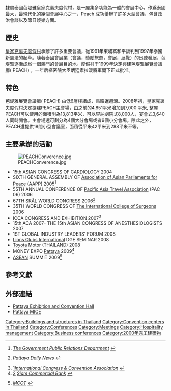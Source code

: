 {{Infobox Venue
| name              = 芭堤雅展覽會議廳 (PEACH)
| image             = [[File:PEACH_NewEntrance.jpg|250px]]
| type              = [[展覽中心|會展中心]]
| location          = [[芭堤雅|芭堤雅]], [[泰國|泰國]]
| opened            = 2000年
| renovated         = 2008年
| expanded          = 2008年
| owner             = [[皇家克裏夫度假村|皇家克裏夫度假村]]
| seating_capacity  = 8000 人
| dimensions        = 6,943 m<sup>2</sup>
| website           = [http://www.peachthailand.com/ Venue website]
|}}

隸屬泰國芭堤雅皇家克裏夫度假村，是一座集多功能為一體的會展中心。作爲泰國最大，最現代化的幾個會展中心之一，Peach 成功舉辦了許多大型會議，包含政治會談以及節日娛樂方面。

== 歷史 ==

[[皇家克裏夫度假村|皇家克裏夫度假村]]承辦了許多重要會議，從1991年柬埔寨和平談判到1997年泰國新憲法的起草。隨著泰國會展業（會議，獎勵旅遊，會展，展覽）的迅速發展，芭堤雅逐漸成爲一個熱門的會展目的地。度假村于1999年決定興建芭堤雅展覽會議廳( PEACH) ，一年后樞密院大臣炳廷素拉暖將軍閣下正式批准。

== 特色 ==

芭堤雅展覽會議廳( PEACH) 由低6層樓組成，鳥瞰暹邏灣。2008年初，皇家克裏夫度假村決定擴建PEACH主會場，由之前的4,851平米增加到7,000 平米, 整座PEACH可以使用的面積則為13,813平米，可以容納劇院式8,000人，宴會式3,640人同時開會。主會場還可劃分為4個大分會場或者9個小分會場。除此之外，PEACH還提供18間小型會議室，面積從平米42平米到288平米不等。

== 主要承辦的活動 ==

[[File:PEACHConverence.jpg|thumb]]

* 15th ASIAN CONGRESS OF CARDIOLOGY 2004
* SIXTH GENERAL ASSEMBLY OF [[Association_of_Asian_Parliaments_for_Peace|Association of Asian Parliaments for Peace]] (AAPP) 2005<ref>{{cite web |url=http://thailand.prd.go.th/view_inside.php?id=1073 |title=存档副本 |accessdate=2009-11-25 |deadurl=yes |archiveurl=https://web.archive.org/web/20090329120532/http://thailand.prd.go.th/view_inside.php?id=1073 |archivedate=2009-03-29 }}''[http://thailand.prd.go.th/ The Government Public Relations Department] {{Wayback|url=http://thailand.prd.go.th/ |date=20091230061139 }}''</ref> 
* 55TH ANNUAL CONFERENCE OF [[Pacific_Asia_Travel_Association|Pacific Asia Travel Association]] (PAC 06) 2006
* 67TH SKÅL WORLD CONGRESS 2006<ref>{{cite web |url=http://www.pattayadailynews.com/shownews.php?IDNEWS=0000001143 |title=存档副本 |accessdate=2009-11-25 |deadurl=yes |archiveurl=https://web.archive.org/web/20090329000423/http://www.pattayadailynews.com/shownews.php?IDNEWS=0000001143 |archivedate=2009-03-29 }}''[http://pattayadailynews.com/ Pattaya Daily News] {{Wayback|url=http://pattayadailynews.com/ |date=20091230031142 }}''</ref>
* 35TH WORLD CONGRESS OF [[The_International_College_of_Surgeons|The International College of Surgeons]] 2006
* ICCA CONGRESS AND EXHIBITION 2007<ref>[http://www.iccaworld.org/npps/story.cfm?ID=1473]''[http://iccaworld.org/ International Congress & Convention Association] {{Wayback|url=http://iccaworld.org/ |date=20080509071945 }}''</ref>
* 15th ACA 2007- THE 15th ASIAN CONGRESS OF ANESTHESIOLOGISTS 2007
* 1ST GLOBAL INDUSTRY LEADERS' FORUM 2008 
* [[Lions_Clubs_International|Lions Clubs International]] DGE SEMINAR 2008
* [[Toyota|Toyota]] Motor (THAILAND) 2008
* MONEY EXPO [[Pattaya|Pattaya]] 2009<ref>[http://www.scb.co.th/en/nws/abt_nws_090210-ns.shtml] {{Wayback|url=http://www.scb.co.th/en/nws/abt_nws_090210-ns.shtml |date=20090328122521 }}''[http://scb.co.th/ Siam Commercial Bank] {{Wayback|url=http://scb.co.th/ |date=20091027232257 }}''</ref>
* [[ASEAN|ASEAN]] SUMMIT 2009<ref>{{cite web |url=http://enews.mcot.net/view.php?id=9007 |title=存档副本 |accessdate=2009-11-25 |deadurl=yes |archiveurl=https://web.archive.org/web/20090414184432/http://enews.mcot.net/view.php?id=9007 |archivedate=2009-04-14 }}''[http://enews.mcot.net/ MCOT] {{webarchive|url=https://web.archive.org/web/20091126013851/http://enews.mcot.net/ |date=2009-11-26 }}''</ref>

== 參考文獻 ==

{{reflist}}

== 外部連結 ==
* [http://www.peachthailand.com Pattaya Exhibition and Convention Hall] {{Wayback|url=http://www.peachthailand.com/ |date=20091013093027 }}
* [https://web.archive.org/web/20180806093247/http://royalcliff.info/ Pattaya MICE]

[[Category:Buildings_and_structures_in_Thailand|Category:Buildings and structures in Thailand]]
[[Category:Convention_centers_in_Thailand|Category:Convention centers in Thailand]]
[[Category:Conferences|Category:Conferences]]
[[Category:Meetings|Category:Meetings]]
[[Category:Hospitality_management|Category:Hospitality management]]
[[Category:Business_conferences|Category:Business conferences]]
[[Category:2000年完工建築物|Category:2000年完工建築物]]